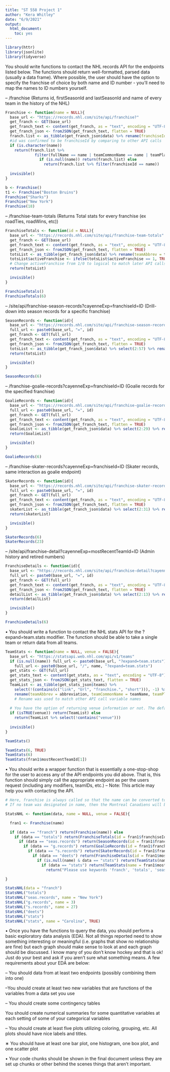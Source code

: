 ```yaml
---
title: "ST 558 Project 1"
author: "Kera Whitley"
date: "6/9/2021" 
output: 
  html_document:
    toc: yes
---
```


```r
library(httr)
library(jsonlite)
library(tidyverse)
```

You should write functions to contact the NHL records API for the endpoints listed below. The functions should return well-formatted, parsed data (usually a data frame). Where possible, the user should have the option to specify the franchise of choice by both name and ID number - you’ll need to map the names to ID numbers yourself.

– /franchise (Returns id, firstSeasonId and lastSeasonId and name of every team in the history of the NHL)
```r
Franchise <- function(name = NULL){
  base_url <- "https://records.nhl.com/site/api/franchise?"
  get_franch <- GET(base_url)
  get_franch_text <- content(get_franch, as = "text", encoding = "UTF-8")
  get_franch_json <- fromJSON(get_franch_text, flatten = TRUE)
  franch.list <- as_tibble(get_franch_json$data) %>% rename(franchiseId = id) 
  #id was confirmed to be franchiseId by comparing to other API calls
  if (is.character(name)) 
    return(franch.list %>% 
             filter(fullName == name | teamCommonName == name | teamPlaceName == name)) else 
               if (is.null(name)) return(franch.list) else
                 return(franch.list %>% filter(franchiseId == name)) 
  
  invisible()
}

b <- Franchise()
t1 <- Franchise("Boston Bruins")
Franchise("Sharks")
Franchise("New York")
Franchise(18)
```

– /franchise-team-totals (Returns Total stats for every franchise (ex roadTies, roadWins, etc)) 
```r
FranchiseTotals <- function(id = NULL){
  base_url <- "https://records.nhl.com/site/api/franchise-team-totals"
  get_franch <- GET(base_url)
  get_franch_text <- content(get_franch, as = "text", encoding = "UTF-8")
  get_franch_json <- fromJSON(get_franch_text, flatten = TRUE)
  totsList <- as_tibble(get_franch_json$data) %>% rename(teamAbbrev = triCode) %>% select(2:30)
  totsList$activeFranchise <- ifelse(totsList$activeFranchise == 1, TRUE, FALSE) 
  # Change activeFranchise from 1/0 to logical to match later API calls
  return(totsList)

  invisible()
}

FranchiseTotals()
FranchiseTotals(6)
```

– /site/api/franchise-season-records?cayenneExp=franchiseId=ID (Drill-down into season records for a specific franchise)
```r
SeasonRecords <- function(id){
  base_url <- "https://records.nhl.com/site/api/franchise-season-records?cayenneExp=franchiseId"
  full_url <- paste0(base_url, "=", id)
  get_franch <- GET(full_url)
  get_franch_text <- content(get_franch, as = "text", encoding = "UTF-8")
  get_franch_json <- fromJSON(get_franch_text, flatten = TRUE)
  totsList <- as_tibble(get_franch_json$data) %>% select(2:57) %>% rename(fullName = franchiseName)
  return(totsList)

  invisible()
}

SeasonRecords(6)
```

– /franchise-goalie-records?cayenneExp=franchiseId=ID (Goalie records for the specified franchise) 
```r
GoalieRecords <- function(id){
  base_url <- "https://records.nhl.com/site/api/franchise-goalie-records?cayenneExp=franchiseId"
  full_url <- paste0(base_url, "=", id)
  get_franch <- GET(full_url)
  get_franch_text <- content(get_franch, as = "text", encoding = "UTF-8")
  get_franch_json <- fromJSON(get_franch_text, flatten = TRUE)
  GoalieList <- as_tibble(get_franch_json$data) %>% select(2:29) %>% rename(fullName = franchiseName)
  return(GoalieList)

  invisible()
}

GoalieRecords(6)
```

– /franchise-skater-records?cayenneExp=franchiseId=ID (Skater records, same interaction as goalie endpoint)
```r
SkaterRecords <- function(id){
  base_url <- "https://records.nhl.com/site/api/franchise-skater-records?cayenneExp=franchiseId"
  full_url <- paste0(base_url, "=", id)
  get_franch <- GET(full_url)
  get_franch_text <- content(get_franch, as = "text", encoding = "UTF-8")
  get_franch_json <- fromJSON(get_franch_text, flatten = TRUE)
  skaterList <- as_tibble(get_franch_json$data) %>% select(2:31) %>% rename(fullName = franchiseName)
  return(skaterList)

  invisible()
}

SkaterRecords(6)
SkaterRecords(23)
```

– /site/api/franchise-detail?cayenneExp=mostRecentTeamId=ID (Admin history and retired numbers)
```r
FranchiseDetails <- function(id){
  base_url <- "https://records.nhl.com/site/api/franchise-detail?cayenneExp=mostRecentTeamId"
  full_url <- paste0(base_url, "=", id)
  get_franch <- GET(full_url)
  get_franch_text <- content(get_franch, as = "text", encoding = "UTF-8")
  get_franch_json <- fromJSON(get_franch_text, flatten = TRUE)
  detailList <- as_tibble(get_franch_json$data) %>% select(2:13) %>% rename(fullName = teamFullName, activeFranchise = active)
  return(detailList)

  invisible()
}

FranchiseDetails(6)
```

• You should write a function to contact the NHL stats API for the ?expand=team.stats modifier. The function should be able to take a single team or return data from all teams.
```r
TeamStats <- function(name = NULL, venue = FALSE){
  base_url <- "https://statsapi.web.nhl.com/api/v1/teams"
  if (is.null(name)) full_url <- paste0(base_url, "?expand=team.stats") else
    full_url <- paste0(base_url, "/", name, "?expand=team.stats")
  get_stats <- GET(full_url)
  get_stats_text <- content(get_stats, as = "text", encoding = "UTF-8")
  get_stats_json <- fromJSON(get_stats_text, flatten = TRUE)
  TeamList <- as_tibble(get_stats_json$teams) %>% 
    select(!(contains(c("link", "Url", "franchise.", "short"))), -1) %>% 
    rename(teamAbbrev = abbreviation, teamCommonName = teamName, teamPlaceName = locationName, fullName = name)
    # Rename was used to match other API call variable names
  
  # You have the option of returning venue information or not. The default is to not include venue information
  if (isTRUE(venue)) return(TeamList) else
    return(TeamList %>% select(!contains("venue")))
  
  invisible()
}

TeamStats()

TeamStats(6, TRUE)
TeamStats(6)
TeamStats(fran1$mostRecentTeamId[1])
```

• You should write a wrapper function that is essentially a one-stop-shop for the user to access any of the API endpoints you did above. That is, this function should simply call the appropriate endpoint as per the users request (including any modifiers, teamIDs, etc.) – Note: This article may help you with contacting the API.
```r
# Here, franchise is always called so that the name can be converted to an ID number for the other API calls and the numbers should always be up to date.
# If no team was designated in name, then the Montreal Canadiens will be returned for all 

StatsNHL <- function(data, name = NULL, venue = FALSE){

  fran1 <- Franchise(name)

  if (data == "franch") return(Franchise(name)) else
    if (data == "totals") return(FranchiseTotals(id = fran1$franchiseId)) else
      if (data == "seas.records") return(SeasonRecords(id = fran1$franchiseId[1])) else
        if (data == "g.records") return(GoalieRecords(id = fran1$franchiseId[1])) else
          if (data == "s.records") return(SkaterRecords(id = fran1$franchiseId[1])) else 
            if (data == "deets") return(FranchiseDetails(id = fran1$mostRecentTeamId[1])) else
              if (is.null(name) & data == "stats") return(TeamStats(name, venue)) else
                if (data == "stats") return(TeamStats(name = fran1$mostRecentTeamId[1], venue)) else
                  return("Please use keywords 'franch', 'totals', 'seas.records', 'g.records', 's.records', 'deets', or 'stats'")

}

StatsNHL(data = "franch")
StatsNHL("totals")
StatsNHL("seas.records", name = "New York")
StatsNHL("g.records", name = 3)
StatsNHL("s.records", name = 27)
StatsNHL("deets")
StatsNHL("stats")
StatsNHL("stats", name = "Carolina", TRUE)
```

• Once you have the functions to query the data, you should perform a basic exploratory data analysis (EDA). Not all things reported need to show something interesting or meaningful (i.e. graphs that show no relationship are fine) but each graph should make sense to look at and each graph should be discussed. I know many of you don’t know hockey and that is ok! Just do your best and ask if you aren’t sure what something means. A few requirements about your EDA are below: 

– You should data from at least two endpoints (possibly combining them into one) 

–You should create at least two new variables that are functions of the variables from a data set you use

– You should create some contingency tables

You should create numerical summaries for some quantitative variables at each setting of some of your categorical variables

– You should create at least five plots utilizing coloring, grouping, etc. All plots should have nice labels and titles.

∗ You should have at least one bar plot, one histogram, one box plot, and one scatter plot

• Your code chunks should be shown in the final document unless they are set up chunks or other behind
the scenes things that aren’t important.